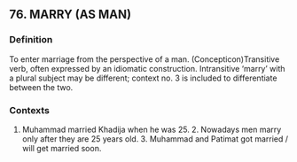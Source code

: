 ## 76. MARRY (AS MAN)
### Definition
To enter marriage from the perspective of a man. (Concepticon)Transitive verb, often expressed by an idiomatic construction. Intransitive ‘marry’ with a plural subject may be different; context no. 3 is included to differentiate between the two.

### Contexts
1. Muhammad married Khadija when he was 25. 2. Nowadays men marry only after they are 25 years old. 3. Muhammad and Patimat got married / will get married soon.

